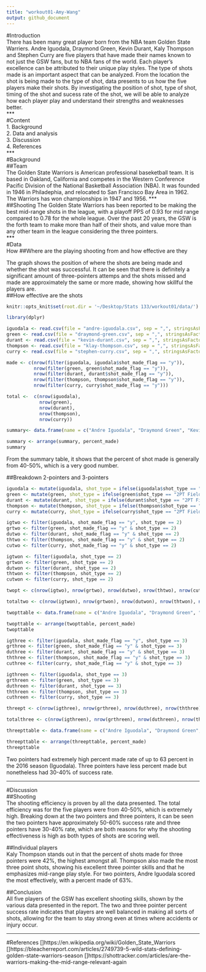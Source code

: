 ```yaml
---
title: "workout01-Amy-Wang"
output: github_document
---
```


#Introduction  
There has been many great player born from the NBA team Golden State Warriers. Andre Iguodala, Draymond Green, Kevin Durant, Kaly Thompson and Stephen Curry are five players that have made their names known to not just the GSW fans, but to NBA fans of the world. Each player's excellence can be attributed to their unique play styles. The type of shots made is an important aspect that can be analyzed. From the location the shot is being made to the type of shot, data presents to us how the five players make their shots. By investigating the position of shot, type of shot, timing of the shot and sucess rate of the shot, we will be able to analyze how each player play and understand their strengths and weaknesses better.   
***  
#Content  
1. Background  
2. Data and analysis  
3. Discussion  
4. References   
***  
#Background  
##Team  
The Golden State Warriors is American professional baseketball team. It is based in Oakland, California and competes in the Western Conference Pacific Division of the National Basketball Association (NBA). It was founded in 1946 in Philadephia, and relocated to San Francisco Bay Area in 1962. The Warriors has won championships in 1947 and 1956. 
***  
##Shooting 
The Golden State Warriors has been reported to be making the best mid-range shots in the league, with a playoff PPS of 0.93 for mid range compared to 0.78 for the whole league. Over the past 20 years, the GSW is the forth team to make more than half of their shots, and value more than any other team in the league considering the three pointers.   
***  
#Data  
How 
##Where are the playing shooting from and how effective are they

The graph shows the position of where the shots are being made and whether the shot was successful. It can be seen that there is definitely a significant amount of three-pointers attemps and the shots missed and made are approximately the same or more made, showing how skillful the players are.  
##How effective are the shots 
```r
knitr::opts_knit$set(root.dir = '~/Desktop/Stats 133/workout01/data/')

library(dplyr)
```

```r
iguodala <- read.csv(file = "andre-iguodala.csv", sep = ",", stringsAsFactors = FALSE )
green <- read.csv(file = "draymond-green.csv", sep = ",", stringsAsFactors = FALSE )
durant <- read.csv(file = "kevin-durant.csv", sep = ",", stringsAsFactors = FALSE )
thompson <- read.csv(file = "klay-thompson.csv", sep = ",", stringsAsFactors = FALSE )
curry <- read.csv(file = "stephen-curry.csv", sep = ",", stringsAsFactors = FALSE )

made <- c(nrow(filter(iguodala, iguodala$shot_made_flag == "y")), 
          nrow(filter(green, green$shot_made_flag == "y")),
          nrow(filter(durant, durant$shot_made_flag == "y")),
          nrow(filter(thompson, thompson$shot_made_flag == "y")),
          nrow(filter(curry, curry$shot_made_flag == "y")))

total <-  c(nrow(iguodala),
            nrow(green),
            nrow(durant),
            nrow(thompson),
            nrow(curry))

summary<- data.frame(name = c("Andre Iguodala", "Draymond Green", "Kevin Durant", "Kaly Thompson", "Stephen Curry"),total = total, made = made, percent_made = ((made/total)*100))

summary <- arrange(summary, percent_made)
summary
```

From the summary table, it shows that the percent of shot made is generally from 40-50%, which is a very good number.  

##Breakdown 2-pointers and 3-pointers
```r
iguodala <- mutate(iguodala, shot_type = ifelse(iguodala$shot_type == "2PT Field Goal", "2", "3"))
green <- mutate(green, shot_type = ifelse(green$shot_type == "2PT Field Goal", "2", "3"))
durant <- mutate(durant, shot_type = ifelse(durant$shot_type == "2PT Field Goal", "2", "3"))
thompson <- mutate(thompson, shot_type = ifelse(thompson$shot_type == "2PT Field Goal", "2", "3"))
curry <- mutate(curry, shot_type = ifelse(curry$shot_type == "2PT Field Goal", "2", "3"))

igtwo <- filter(iguodala, shot_made_flag == "y", shot_type == 2)
grtwo <- filter(green, shot_made_flag == "y" & shot_type == 2)
dutwo <- filter(durant, shot_made_flag == "y" & shot_type == 2)
thtwo <- filter(thompson, shot_made_flag == "y" & shot_type == 2)
cutwo <- filter(curry, shot_made_flag == "y" & shot_type == 2)

igtwon <- filter(iguodala, shot_type == 2)
grtwon <- filter(green, shot_type == 2)
dutwon <- filter(durant, shot_type == 2)
thtwon <- filter(thompson, shot_type == 2)
cutwon <- filter(curry, shot_type == 2)

twopt <- c(nrow(igtwo), nrow(grtwo), nrow(dutwo), nrow(thtwo), nrow(cutwo))

totaltwo <- c(nrow(igtwon), nrow(grtwon), nrow(dutwon), nrow(thtwon), nrow(cutwon))

twopttable <- data.frame(name = c("Andre Iguodala", "Draymond Green", "Kevin Durant", "Kaly Thompson", "Stephen Curry"), twopt = twopt, total = totaltwo, percent_made = ((twopt/totaltwo)*100))

twopttable <- arrange(twopttable, percent_made)
twopttable
```

```r
igthree <- filter(iguodala, shot_made_flag == "y", shot_type == 3)
grthree <- filter(green, shot_made_flag == "y" & shot_type == 3)
duthree <- filter(durant, shot_made_flag == "y" & shot_type == 3)
ththree <- filter(thompson, shot_made_flag == "y" & shot_type == 3)
cuthree <- filter(curry, shot_made_flag == "y" & shot_type == 3)

igthreen <- filter(iguodala, shot_type == 3)
grthreen <- filter(green, shot_type == 3)
duthreen <- filter(durant, shot_type == 3)
ththreen <- filter(thompson, shot_type == 3)
cuthreen <- filter(curry, shot_type == 3)

threept <- c(nrow(igthree), nrow(grthree), nrow(duthree), nrow(ththree), nrow(cuthree))

totalthree <- c(nrow(igthreen), nrow(grthreen), nrow(duthreen), nrow(ththreen), nrow(cuthreen))

threepttable <- data.frame(name = c("Andre Iguodala", "Draymond Green", "Kevin Durant", "Kaly Thompson", "Stephen Curry"), threept = threept, total = totalthree, percent_made = ((threept/totalthree)*100))

threepttable <- arrange(threepttable, percent_made)
threepttable
```
Two pointers had extremely high percent made rate of up to 63 percent in the 2016 season (Iguodala). Three pointers have less percent made but nonetheless had 30-40% of success rate.  

***  
#Discussion  
##Shooting  
The shooting efficiency is proven by all the data presented. The total efficiency was for the five players were from 40-50%, which is extremely high. Breaking down at the two pointers and three pointers, it can be seen the two pointers have approximately 50-60% success rate and three pointers have 30-40% rate, which are both reasons for why the shooting effectiveness is high as both types of shots are scoring well. 

##Individual players  
Kaly Thompson stands out in that the percent of shots made for three pointers were 42%, the highest amongst all. Thompson also made the most three point shots, showing his excellent three pointer skills and that he emphasizes mid-range play style. For two pointers, Andre Iguodala scored the most effectively, with a percent made of 63%.  

##Conclusion  
All five players of the GSW has excellent shooting skills, shown by the various data presented in the report. The two and three pointer percent success rate indicates that players are well balanced in making all sorts of shots, allowing for the team to stay strong even at times where accidents or injury occur.

***  
#References
[]https://en.wikipedia.org/wiki/Golden_State_Warriors
[]https://bleacherreport.com/articles/2749739-5-wild-stats-defining-golden-state-warriors-season
[]https://shottracker.com/articles/are-the-warriors-making-the-mid-range-relevant-again

